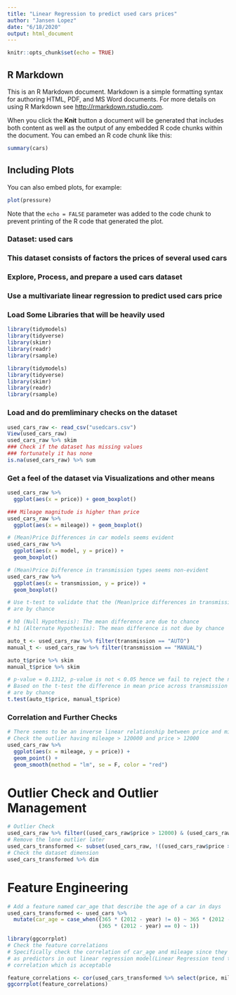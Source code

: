 ```yaml
---
title: "Linear Regression to predict used cars prices"
author: "Jansen Lopez"
date: "6/18/2020"
output: html_document
---
```


```r
knitr::opts_chunk$set(echo = TRUE)
```

## R Markdown

This is an R Markdown document. Markdown is a simple formatting syntax for authoring HTML, PDF, and MS Word documents. For more details on using R Markdown see <http://rmarkdown.rstudio.com>.

When you click the **Knit** button a document will be generated that includes both content as well as the output of any embedded R code chunks within the document. You can embed an R code chunk like this:

```r
summary(cars)
```

## Including Plots

You can also embed plots, for example:

```r
plot(pressure)
```

Note that the `echo = FALSE` parameter was added to the code chunk to prevent printing of the R code that generated the plot.

### Dataset: used cars
### This dataset consists of factors the prices of several used cars
### Explore, Process, and prepare a used cars dataset
### Use a multivariate linear regression to predict used cars price

### Load Some Libraries that will be heavily used

```r
library(tidymodels)
library(tidyverse)
library(skimr)
library(readr)
library(rsample)
```

```r
library(tidymodels)
library(tidyverse)
library(skimr)
library(readr)
library(rsample)
```

### Load and do premliminary checks on the dataset

```r
used_cars_raw <- read_csv("usedcars.csv")
View(used_cars_raw)
used_cars_raw %>% skim
### Check if the dataset has missing values
### fortunately it has none
is.na(used_cars_raw) %>% sum
```

### Get a feel of the dataset via Visualizations and other means

```r
used_cars_raw %>%
  ggplot(aes(x = price)) + geom_boxplot()
```

```r
### Mileage magnitude is higher than price
used_cars_raw %>%
  ggplot(aes(x = mileage)) + geom_boxplot()
```

```r
# (Mean)Price Differences in car models seems evident
used_cars_raw %>%
  ggplot(aes(x = model, y = price)) +
  geom_boxplot()
```

```r
# (Mean)Price Difference in transmission types seems non-evident
used_cars_raw %>%
  ggplot(aes(x = transmission, y = price)) +
  geom_boxplot()
```

```r
# Use t-test to validate that the (Mean)price differences in transmission types
# are by chance

# h0 (Null Hypothesis): The mean difference are due to chance
# h1 (Alternate Hypothesis): The mean difference is not due by chance  

auto_t <- used_cars_raw %>% filter(transmission == "AUTO")
manual_t <- used_cars_raw %>% filter(transmission == "MANUAL")

auto_t$price %>% skim
manual_t$price %>% skim

# p-value = 0.1312, p-value is not < 0.05 hence we fail to reject the null hypothesis
# Based on the t-test the difference in mean price across transmission type
# are by chance
t.test(auto_t$price, manual_t$price)
```

### Correlation and Further Checks
```r
# There seems to be an inverse linear relationship between price and mileage
# Check the outlier having mileage > 120000 and price > 12000
used_cars_raw %>%
  ggplot(aes(x = mileage, y = price)) +
  geom_point() +
  geom_smooth(method = "lm", se = F, color = "red")

```

# Outlier Check and Outlier Management

```r
# Outlier Check
used_cars_raw %>% filter((used_cars_raw$price > 12000) & (used_cars_raw$mileage > 120000))
# Remove the lone outlier later
used_cars_transformed <- subset(used_cars_raw, !((used_cars_raw$price > 12000) & (used_cars_raw$mileage > 120000)))
# Check the dataset dimension
used_cars_transformed %>% dim
```

# Feature Engineering

```r
# Add a feature named car_age that describe the age of a car in days
used_cars_transformed <- used_cars %>%
  mutate(car_age = case_when((365 * (2012 - year) != 0) ~ 365 * (2012 - year),
                             (365 * (2012 - year) == 0) ~ 1))
```

```r
library(ggcorrplot)
# Check the feature correlations
# Specifically check the correlation of car_age and mileage since they will be used
# as predictors in out linear regression model(Linear Regression tend to work poorly if # # # predictors are highly correlated). They seem to have an acceptable amount (correlation ~= 0.7ish) of
# correlation which is acceptable 

feature_correlations <- cor(used_cars_transformed %>% select(price, mileage, car_age))
ggcorrplot(feature_correlations)
```



